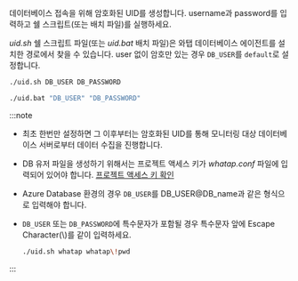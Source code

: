 데이터베이스 접속을 위해 암호화된 UID를 생성합니다. username과 password를 입력하고 쉘 스크립트(또는 배치 파일)를 실행하세요. 

*uid.sh* 쉘 스크립트 파일(또는 *uid.bat* 배치 파일)은 와탭 데이터베이스 에이전트를 설치한 경로에서 찾을 수 있습니다. user 없이 암호만 있는 경우 `DB_USER`를 `default`로 설정합니다. 

<Tabs groupId='os'>

<TabItem value="linux" label="Linux" default>

```bash
./uid.sh DB_USER DB_PASSWORD
```

</TabItem>
<TabItem value="windows" label="Windows">

```bash
./uid.bat "DB_USER" "DB_PASSWORD"
```

</TabItem>
</Tabs>

:::note

* 최초 한번만 설정하면 그 이후부터는 암호화된 UID를 통해 모니터링 대상 데이터베이스 서버로부터 데이터 수집을 진행합니다.
* DB 유저 파일을 생성하기 위해서는 프로젝트 액세스 키가 *whatap.conf* 파일에 입력되어 있어야 합니다. [프로젝트 액세스 키 확인](#check-accesskey)
* Azure Database 환경의 경우 `DB_USER`를 DB_USER@DB_name과 같은 형식으로 입력해야 합니다.
* `DB_USER` 또는 `DB_PASSWORD`에 특수문자가 포함될 경우 특수문자 앞에 Escape Character(\\)를 같이 입력하세요.

  ```bash title='예시'
  ./uid.sh whatap whatap\!pwd
  ```

:::